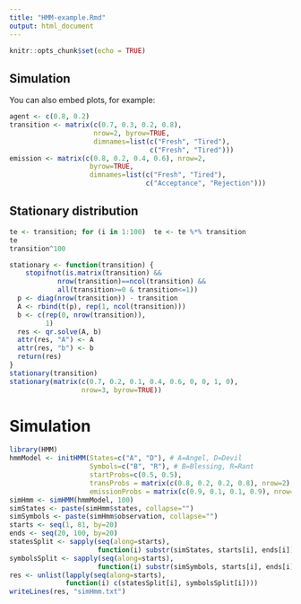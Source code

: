 ```yaml
---
title: "HMM-example.Rmd"
output: html_document
---
```


```r
knitr::opts_chunk$set(echo = TRUE)
```

## Simulation

You can also embed plots, for example:

```r
agent <- c(0.8, 0.2)
transition <- matrix(c(0.7, 0.3, 0.2, 0.8),
                     nrow=2, byrow=TRUE,
                     dimnames=list(c("Fresh", "Tired"),
                                   c("Fresh", "Tired")))
emission <- matrix(c(0.8, 0.2, 0.4, 0.6), nrow=2, 
                    byrow=TRUE,
                    dimnames=list(c("Fresh", "Tired"),
                                  c("Acceptance", "Rejection")))
```

## Stationary distribution

```r
te <- transition; for (i in 1:100)  te <- te %*% transition
te
transition^100
```

```r
stationary <- function(transition) {
    stopifnot(is.matrix(transition) &&
            nrow(transition)==ncol(transition) &&
            all(transition>=0 & transition<=1))
  p <- diag(nrow(transition)) - transition
  A <- rbind(t(p), rep(1, ncol(transition)))
  b <- c(rep(0, nrow(transition)),
         1)
  res <- qr.solve(A, b)
  attr(res, "A") <- A
  attr(res, "b") <- b
  return(res)
} 
stationary(transition)
stationary(matrix(c(0.7, 0.2, 0.1, 0.4, 0.6, 0, 0, 1, 0),
                  nrow=3, byrow=TRUE))
```

# Simulation

```r
library(HMM)
hmmModel <- initHMM(States=c("A", "D"), # A=Angel, D=Devil
                    Symbols=c("B", "R"), # B=Blessing, R=Rant
                    startProbs=c(0.5, 0.5),
                    transProbs = matrix(c(0.8, 0.2, 0.2, 0.8), nrow=2),
                    emissionProbs = matrix(c(0.9, 0.1, 0.1, 0.9), nrow=2))
simHmm <- simHMM(hmmModel, 100)
simStates <- paste(simHmm$states, collapse="")
simSymbols <- paste(simHmm$observation, collapse="")
starts <- seq(1, 81, by=20)
ends <- seq(20, 100, by=20)
statesSplit <- sapply(seq(along=starts), 
                      function(i) substr(simStates, starts[i], ends[i]))
symbolsSplit <- sapply(seq(along=starts), 
                      function(i) substr(simSymbols, starts[i], ends[i]))
res <- unlist(lapply(seq(along=starts),
              function(i) c(statesSplit[i], symbolsSplit[i])))
writeLines(res, "simHmm.txt")
```

